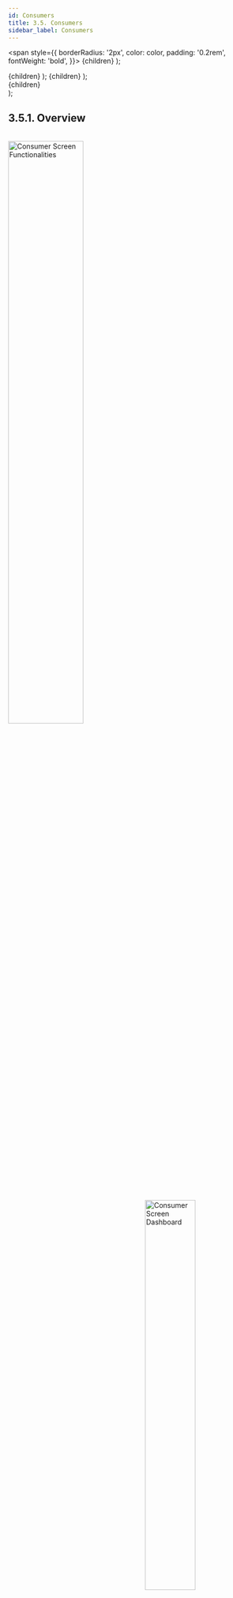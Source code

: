```yaml
---
id: Consumers
title: 3.5. Consumers
sidebar_label: Consumers
---
```


  <span
    style={{
      borderRadius: '2px',
      color: color,
      padding: '0.2rem',
      fontWeight: 'bold',
    }}>
    {children}
  </span>
);

  <th
    style={{
      backgroundColor: color,
      borderRight: '0.5rem solid white',
      height: '1.5rem',
      width: '2rem',
    }}>
    {children}
  </th>
);

  <td
    style={{
      backgroundColor: color,
      borderRight: '0.5rem solid white',
      height: '100px',
    }}>
    {children}
  </td>
);

  <div
    style={{ 
         display: 'table',
    }}>
    {children}
  </div>
);

## 3.5.1. Overview

<br clear="right"/>
<img align="left" src={useBaseUrl("img/scrnshts/3.5.1_1_ConsuKeyFunc.svg")} alt="Consumer Screen Functionalities" width="55%"/>
<img align="right" src={useBaseUrl("img/scrnshts/3.5.1_2_ConsScreenShot.png")} alt="Consumer Screen Dashboard" width="45%"/>

<br clear="both"/>
 

## 3.5.2. Account Details
**Functionality**
* The Account Detail page contains complete information on a customer’s profile, their package, and payment history.

**Key Users**
<table>
  <tr>
    <th>Designation</th>
    <th>Main Purpose</th>
    <th>Example Use Case</th>
  </tr>
  <tr>
    <td>Operator</td>
    <td>Validating the activeness of a customer</td>
    <td>Prioritising which customers (or ex-customers) the sales team should approach for settling arrears</td>
  </tr>
  <tr>
    <td>Technician</td>
    <td>Reviewing meter reading data for a specific consumer</td>
    <td>Reviewing the meter reading data to check for overload on electrical apparatus</td>
  </tr>
  <tr>
    <td>CSA</td>
    <td>View the expected revenue and outstanding from each customer at the plant</td>
    <td>Prioritising which customers (or ex-customers) the sales team should approach for settling arrears</td>
  </tr>
  <tr>
    <td>Cluster In-charge</td>
    <td>Summary of collections in a specified time interval</td>
    <td>Comparing different plants’ collection performance for the current month</td>
  </tr>
  <tr>
    <td>State In-charge</td>
    <td>View customers with high outstanding accounts</td>
    <td>Confirming a customer’s balance when collecting payment, and resolving confusion about when past bills were paid.</td>
  </tr>
</table>

* Information is organised into several tabs, detailed below.

	> **A Note on Navigating to this Page**
	> 
	> This page is central to on-ground operations, and is frequently used by sales agents in managing the relationship with individual customers. 
	> However, there is no icon for this module on the Home Screen. Instead, field agents will be able to reach this page from:
	> * The cash register of a particular plant (Section 3.4.4)
	> * The customer list (Section 3.5.4)
	> * The customer status list (Section 3.5.5)

**Page Details**

The Account Detail page is organised into several tabs, which summarise particular information about a given customer:

<table>
    <tr>
        <Tabheader color="#A9CCE3 ">Profile</Tabheader>
        <Tabheader color="#A9CCE3">Transaction</Tabheader>
        <Tabheader color="#A9CCE3">Cash Ledger</Tabheader>
        <Tabheader color="#A9CCE3">Security and Deposit Ledger</Tabheader>
        <Tabheader color="#A9CCE3">Meter Reading</Tabheader>
        <Tabheader color="#A9CCE3">Service</Tabheader>
    </tr>
    <tr>
        <Tabcell color="#AED6F1">detailed account information</Tabcell>
        <Tabcell color="#AED6F1">chronological list of individual payments</Tabcell>
        <Tabcell color="#AED6F1">running record of bills, payments, and balance</Tabcell>
        <Tabcell color="#AED6F1">running record of security charges and payments</Tabcell>
        <Tabcell color="#AED6F1">energy consumption data from meter reading</Tabcell>
        <Tabcell color="#AED6F1">service request history and completion information</Tabcell>
    </tr>
</table>

Switching between tabs can be done either using the top navigation bar, or simply swiping the screen horizontally.

![Consumer Screenshot](../assets/App_LeftRightNav.png)

Each of these tabs will be discussed in the following sections.

### 3.5.2.1. Profile tab
**Functionality**
* The Profile tab shows detailed information about the selected customer and their account
* Some information can be updated/edited by the user1

**Page Details**

<br clear="right"/>
<img align="left" src={useBaseUrl("img/scrnshts/3.5.2.1_1_ProfileTab.png")} alt="Profile Tab" width="45%"/>
<Clear>

1.  <u>Navigation Bar</u> indicates the current tab and allows switching between tabs

    ![Left Right Nav](/img/scrnshts/App_LeftRightNav.png)
 
2.  <u>Pencil Icon</u> for editing selected details
3.  <u>Master Information</u> gives basic information about the customer background and relationship with the company
4.  <u>Print Profile Detail</u> tapping will send the page to a connected printer
5.  <u>Mobile</u> shows the registered mobile number; tapping the phone icon starts a call
6.  <u>Outstanding</u> details, the aggregate payment due for all services
7.  <u>Package</u> details the customer’s electricity package, including fees, load limit, and unit rates
8.  <u>Schemes</u> contains information on any promotions in which the customer is participating, including EMI arrangements

</Clear>
<br clear="both"/>
<img src={useBaseUrl("img/scrnshts/3.5.2.1_2_ProfileTab.png")} alt="Profile Tab"/>


<!-- ![Profile Tab](./assets/3.27_ProfileTab.png) -->
Edits must be confirmed via an OTP from the customer.

### 3.5.2.2. Transaction tab
**Functionality**
* The Transaction page provides a historical account of each customer’s payments
* Updated in real time as payments are made and recorded

**Page Details**

<br clear="right"/>
<img align="left" src={useBaseUrl("img/scrnshts/3.5.2.2_TransactionTab.png")} alt="Transaction Tab" width="45%"/>
<Clear>

1.  <u>Print Icon</u> to print a receipt, or, if not printer is connected, take a shareable screenshot
2.  <u>List of Payments</u> in chronological order, along with other relevant data
3.  <u>Navigation Bar</u> used swipe right across different panels of the account details

    ![Left Right Nav](/img/scrnshts/App_LeftRightNav.png)

</Clear>
<br clear="both"/>

<!-- ![Transaction Tab](./assets/3.28_TransacTab.png) -->

### 3.5.2.3. Cash Ledger tab
**Functionality**
* Provides a running record of historical bills, payments, and outstanding dues for the selected customer.

**Page Details**

<br clear="right"/>
<img align="left" src={useBaseUrl("img/scrnshts/3.5.2.3_CashLedgeTab.png")} alt="Cash Ledger Tab" width="45%"/>

<Clear>

1.  <u>List of Transactions</u> including bills and payments/credits, along with the cumulative balance owed by the customer
2.  <u>Navigation Bar</u> indicates the current tab and allows switching between tabs

    ![Left Right Nav](/img/scrnshts/App_LeftRightNav.png)

</Clear>

<br clear="both"/>

<!-- ![Cash Ledger Tab](./assets/3.29_CashLedgerTab.png)  -->


### 3.5.2.4. Security Deposit Ledger tab
**Functionality**
* Provides a record of security deposits for the selected customer.

**Page Details**

<br clear="right"/>
<img align="left" src={useBaseUrl("img/scrnshts/3.5.2.4_SecurityDepositLedgerTab.png")} alt="Security Deposit Ledger tab" width="45%"/>
<Clear>

1.  <u>List of Transactions</u> including bills and payments/credits, along with the cumulative balance owed by the customer
2.  <u>Navigation Bar</u> indicates the current tab and allows switching between tabs

    ![Left Right Nav](/img/scrnshts/App_LeftRightNav.png)

</Clear>
<br clear="both"/>

<!-- ![Security Deposit Ledger tab](./assets/3.30_SecDepositLedTab.png) -->

### 3.5.2.5. Meter Reading Ledger tab
**Functionality**
* A chronological list of the customer’s energy meter readings.
* Only applies to metered customers.

**Page Details**

<br clear="right"/>
<img align="left" src={useBaseUrl("img/scrnshts/3.5.2.5_MeterReadingLedgerTab.png")} alt="Meter Reading Ledger tab" width="45%"/>
<Clear>

1.  <u>Meter Number Panel</u> is a drop-down list of meters associated with the customer
2.  <u>Daily Meter Readings</u> gives you important detail such as:

* Date of the reading
* Customer's electricity package
* Meter reading (kWh)
* Units consumed since the last reading (kWh)

3.  <u>Navigation Bar</u> indicates the current tab and allows switching between tabs

    ![Left Right Nav](/img/scrnshts/App_LeftRightNav.png)

</Clear>
<br clear="both"/>

<!-- ![Meter Reading Ledger tab](./assets/3.31_MeterReadLedTab.png) -->


### 3.5.2.6. Service tab
**Functionality**
* Provides a record of the service requests made by the customer, and the response by the field team.

**Page Details**

<br clear="right"/>
<img align="left" src={useBaseUrl("img/scrnshts/3.5.2.6_ServiceTab.png")} alt="Service tab" width="45%"/>
<Clear>

1.  <u>Service Issue</u> lists details about each service request made by the customer
2.  <u>Request Summary</u> shows the total number of requests, along with a break-down into pending and completed requests of each type. The average turnaround time is also recorded.
3.  <u>Search</u> allows the user to filter the list of requests by typing in specific information
4.  <u>Navigation Bar</u> indicates the current tab and allows switching between tabs

    ![Left Right Nav](/img/scrnshts/App_LeftRightNav.png)

</Clear>
<br clear="both"/>

<!-- ![Service tab](./assets/3.32_ServiceTab.png) -->


## 3.5.3. Receivable
**Functionality**
* The receivables section displays customer balances and allows agents to register payments.

**Navigation**

This page is also accessible from the Main Menu. More details can be found in Section 3.4.6.

## 3.5.4. Consumer List
**Functionality**
* The Consumer List displays the current number of active and inactive customers at each plant.
* After selecting a particular plant, the user is shown the list of customers, along with records of unpaid bills.

**Key Users**
<table>
  <tr>
    <th>Designation</th>
    <th>Main Purpose</th>
    <th>Example Use Case</th>
  </tr>
  <tr>
    <td>Technician</td>
    <td>Access to the list of active members on the plant</td>
    <td>To check the consumer ID of a particular consumer</td>
  </tr>
  <tr>
    <td>CSA</td>
    <td>Same as Technician</td>
    <td>To check the number of active customer</td>
  </tr>
  <tr>
    <td>Cluster In-charge</td>
    <td>Summary of total number of customers in the cluster</td>
    <td>To create a report on the customers served at a cluster in a given time frame</td>
  </tr>
  <tr>
    <td>State In-charge</td>
    <td>Summary of the total number of customers in the state</td>
    <td>To create a report on the customers served in a state in a given time frame</td>
  </tr>
</table>

**Page Details**

<br clear="right"/>
<img align="left" src={useBaseUrl("img/scrnshts/3.5.4_ConsumerList.png")} alt="Consumer List" width="45%"/>
<Clear>

1.  <u>List of Plants</u> showing the number of banned, active and total customers in every plant
2.  <u>Green Rows</u> show total amounts for each cluster of plants
3.  <u>Total Bar</u> shows the sum of each column 

**Tapping any plant will redirect you to the consumer list for that plant, as shown in the next screenshot**

</Clear>
<br clear="both"/>

<br clear="right"/>
<img align="left" src={useBaseUrl("img/scrnshts/3.5.4_2_ConsumerList.png")} alt="Consumer List" width="45%"/>
<Clear>

1.  <u>Individual Customer</u> shown in each tab along with important information such as:

* Customer ID
* Package number
* Active/banned status
* Outstanding amount

2.  <u>Search Icon</u> to filter out the customer list by typing in the name or customer ID
3.  <u>Adding Consumer</u> explained in Section 3.5.9

**Tapping a consumer allows the user to add a transaction, as explained in the next screenshot**

</Clear>
<br clear="both"/>
<br clear="right"/>
<img align="left" src={useBaseUrl("img/scrnshts/3.5.4_3_ConsumerList.png")} alt="Consumer List" width="45%"/>
<Clear>

Tapping on aconsumer allows the user to choose from three options:

* Profile — links to account detail which is explained in section 3.5.2
* Add Transaction — explained below
* Cancel —returns to the previous page

1.  <u>Customer Details</u> shown with important information
2.  <u>Outstanding Value</u> that displays the total amount of money owed and for which service it was charged
3.  <u>Adding Collection</u> to manually add any payments made by the customer, and for which service
4.  <u>Review Tab</u> to finalise the transaction

</Clear>
<br clear="both"/>

<!-- ![Consumer List](./assets/3.33_ConsumerList.png)

![Consumer List Details Part1](./assets/3.34_ConsumerListDet1.png)

![Consumer List Details Part2](./assets/3.35_ConsumerListDet2.png) -->


## 3.5.5. Consumer Status
**Functionality**
* The Consumer Status section tracks progress towards connecting customers to the distribution network.
* Division of installation status is made into 4 parts namely – At Pole, House wire, Service Wire and Review
* The section also displays the number of denied package requests per plant 
* This functionality is only available for HCLF users

**Key Users**
<table>
  <tr>
    <th>Designation</th>
    <th>Main Purpose</th>
    <th>Example Use Case</th>
  </tr>
  <tr>
    <td>CSA</td>
    <td>Assessing the installation status of the meters for all the customers</td>
    <td>Reporting the number of pending meter reading reviews at the end of the month</td>
  </tr>
  <tr>
    <td>Cluster In-charge</td>
    <td>Same as CSA</td>
    <td>Reviewing the status of hardware installation for customers within the cluster</td>
  </tr>
  <tr>
    <td>State In-charge</td>
    <td>Same as CSA</td>
    <td>Launching an audit drive at a plant to improve customer service quality</td>
  </tr>
</table>

**Page Details**

<br clear="both"/>
<br clear="right"/>
<img align="left" src={useBaseUrl("img/scrnshts/3.5.5_1_ConsumerStatus.png")} alt="Consumer Status Summary" width="45%"/>
<Clear>

1.  <u>Filter Bar</u> gives options for displaying results either cluster-wise or NTP-wise
2.  <u>List of Plants</u> with number of customers at each stage of connection
3.  <u>Total Bar</u> aggregates over plants
4.  <u>Information Icon</u> redirects to the Customer Status Trend page, explained in the next screenshot

</Clear>
<br clear="both"/>

<br clear="both"/>
<br clear="right"/>
<img align="left" src={useBaseUrl("img/scrnshts/3.5.5_2_ConsumerStatus.png")} alt="Consumer Status Trend" width="45%"/>
<Clear>

**Tapping on the information icon redirects to the Customer Status Trend page**

1.  <u>Filter Bar</u> modifies result display according to:

* Cluster/NTP wise
* Month and Year
* Acquired/Active

2.  <u>List of Plants</u> with the number of new active customers over four months
3.  <u>Total Bar</u> aggregates over plants

</Clear>
<br clear="both"/>

<!-- ![Consumer Status Summary](./assets/3.36_ConsumerStatus.png)

![Consumer Status Trend](./assets/3.37_ConsumerStatTrend.png) -->


## 3.5.6. Consumer Activity
**Functionality**
* Provides an interface for deactivating and reactivating customer electricity connections.
* Changes undergo a chain of approval before they are accepted.
* Activity changes are summarised for each plant. 

**Key Users**
<table>
  <tr>
    <th>Designation</th>
    <th>Main Purpose</th>
    <th>Example Use Case</th>
  </tr>
  <tr>
    <td>Technician</td>
    <td>To execute requested changes to customer status</td>
    <td>Reviewing which customers need to be de-/re-activated, and making the necessary changes to their connection</td>
  </tr>
  <tr>
    <td>CSA</td>
    <td>Same as Technician</td>
    <td>Same as Technician</td>
  </tr>
  <tr>
    <td>Cluster In-charge</td>
    <td>To register a change to customer status and assign to field personnel</td>
    <td>Using the app to check with a field agent whether they are available for executing the change</td>
  </tr>
  <tr>
    <td>State In-charge</td>
    <td>Approve customer status requests at plants in the state</td>
    <td>Checking how many status change requests are pending and at which plants</td>
  </tr>
</table>

**Page Details**
The Consumer Activity page is organised into several tabs, which follow the process of the account status change.

| Request| In Process| Review| Completed|
|---|---|---|---|
|Register a customer for de-/re-activation|List of customers whose connection requires attention|Confirming the action has been completed| Historical list of all customer de-/re-activation details|

### 3.5.6.1. Request tab

<br clear="right"/>
<img align="left" src={useBaseUrl("img/scrnshts/3.5.6.1_1_RequestTab.png")} alt="Request tab" width="45%"/>
<Clear>

1.  <u>Information Icon</u> redirects to a plant-by-plant break-down of the number of customer de-activations and re-activations, as shown in a subsequent screenshot
2.  <u>Add Activity Icon</u> used to register a customer status change, as explained in the next screenshot
3.  <u>Request Tab</u> gives us more information on the requested customer request, this can be either rejected or approved
4.  <u>Navigation Bar</u> used to navigate between various sections of the section

    ![Left Right Nav](/img/scrnshts/App_LeftRightNav.png)

</Clear>
<br clear="both"/>
<br clear="right"/>
<img align="left" src={useBaseUrl("img/scrnshts/3.5.6.1_2_RequestTab.png")} alt="Request tab" width="45%"/>
<Clear>

1.  <u>Select Plant</u> dropdown list
2.  <u>Activity Type</u> dropdown list
3.  <u>Consumer Number</u> dropdown list of all eligible / relevant customers 
    Additional comments can be added at this point
4.  <u>Submit Button</u> completes the information submission

</Clear>
<br clear="both"/>
<br clear="right"/>
<img align="left" src={useBaseUrl("img/scrnshts/3.5.6.1_3_RequestTab.png")} alt="Request tab" width="45%"/>
<Clear>

1.  <u>Filter Bar</u> used to select a date range
2.  <u>List_of plants</u> showing the number of banned and reactivated customers in the selected time interval
3.  <u>Total Bar</u> sums the values for all plants

</Clear>
<br clear="both"/>

<!-- ![Consumer Activity](./assets/3.38_ConsumerActivity.png)

![Consumer Activity](./assets/3.39_ConsumerActSum.png) -->

### 3.5.6.2. In Process tab

<br clear="right"/>
<img align="left" src={useBaseUrl("img/scrnshts/3.5.6.2_InProcessTab.png")} alt="In Process tab" width="45%"/>
<Clear>

1.  <u>Information Icon</u> redirects to a plant-by-plant break-down of the number of customer de-activations and re-activations
2.  <u>Request Tab</u> gives us more information on the in process customer request, including who registered the request and who is tasked with dealing with it

    The request can be either rejected, re- assigned to a different agent or executed (processed)

</Clear>
<br clear="both"/>

<!-- ![In Process tab](./assets/3.40_InProcessTab.png) -->

### 3.5.6.3. Review tab

<br clear="right"/>
<img align="left" src={useBaseUrl("img/scrnshts/3.5.6.3_ReviewTab.png")} alt="Review tab" width="45%"/>
<Clear>

1.  <u>Information Icon</u> redirects to a plant-by-plant break-down of the number of customer de-activations and re-activations
2.  <u>Request Tab</u> gives us more information on the completed customer request being reviewed, this can be either rejected or marked completed (processed)

</Clear>
<br clear="both"/>

<!-- ![Review tab](./assets/3.41_ReviewTab.png) -->

### 3.5.6.4. Completed tab

<br clear="right"/>
<img align="left" src={useBaseUrl("img/scrnshts/3.5.6.4_CompletedTab.png")} alt="Completed tab" width="45%"/>
<Clear>

1.  <u>Information Icon</u> redirects to a plant-by-plant break-down of the number of customer de-activations and re-activations
2.  <u>Request Details</u> includes information on historical customer requests in the time period in question, including the personnel responsible

</Clear>
<br clear="both"/>

<!-- ![Completed tab](./assets/3.42_CompletedTab.png) -->


## 3.5.7. Consumer Service
**Functionality**
* View existing customer service requests—both technical and non-technical--at different stages of completion
* Add new service requests
* Assign outstanding requests to field personnel for follow-up
* Close requests which have been resolved

**Key Users**
<table>
  <tr>
    <th>Designation</th>
    <th>Main Purpose</th>
    <th>Example Use Case</th>
  </tr>
  <tr>
    <td>Technician</td>
    <td>To review service requests assigned to them</td>
    <td>Prioritising pending requests, depending on when they were registered and the nature of the work</td>
  </tr>
  <tr>
    <td>CSA</td>
    <td>Same as Technician</td>
    <td>Phoning customers to understand what issue is being faced, and marking a request as complete when it has been resolved</td>
  </tr>
  <tr>
    <td>Cluster In-charge</td>
    <td>To view all requests from customers in the cluster</td>
    <td>Reviewing pending requests and assigning them to personnel for follow-up</td>
  </tr>
  <tr>
    <td>State In-charge</td>
    <td>To gain an overview of service request statistics in the state</td>
    <td>Tracking targets on personnel response time and customer satisfaction</td>
  </tr>
</table>

**Page Details**

| Report| Request| Completed|
|---|---|---|
|Overview statistics on completed and pending service requests| Detailed list of pending requests and personnel assignments| Record of all completed requests|

### 3.5.7.1. Report tab

<br clear="right"/>
<img align="left" src={useBaseUrl("img/scrnshts/3.5.7.1_1_ReportTab.png")} alt="Report tab" width="45%"/>
<Clear>

1.  <u>Navigation Bar</u> indicates current tabs; user can switch tabs by tapping or swiping horizontally

    ![Left Right Nav](/img/scrnshts/App_LeftRightNav.png)

2.  <u>Filter Bar</u> for selecting particular plants and changing the time interval
3.  <u>Pie Chart</u> summarises service request numbers:

* <Highlight color="#0000FF">Blue</Highlight> — Pending Requests
* <Highlight color="#008000">Green</Highlight> —Completed Requests

4.  <u>Total Service Request</u> is the number of requests registered in the selected time-frame
5.  <u>Average Completion Time</u> between the customer registering a request and marking it complete
6.  <u>Rating</u> of customer satisfaction
7.  <u>Add Service Requests</u> icon to register a new request; explained in the next screenshot

</Clear>
<br clear="both"/>
<br clear="right"/>
<img align="left" src={useBaseUrl("img/scrnshts/3.5.7.1_2_ReportTab.png")} alt="Report tab" width="45%"/>
<Clear>

**Tapping the add service request Icon leads to the new service request page**

1.  <u>Add Service Information</u> to input details of the new service request, including

* Plant name (dropdown list)
* Consumer name
* Type of issue
* Other comments

2.  <u>Submit Icon</u> tapped when all information is complete

</Clear>
<br clear="both"/>

<!-- ![Report tab](./assets/3.43_ReportTab1.png)

![Report tab](./assets/3.44_ReportTab2.png) -->

### 3.5.7.2. Request tab

<br clear="right"/>
<img align="left" src={useBaseUrl("img/scrnshts/3.5.7.2_RequestTab.png")} alt="Request tab" width="45%"/>
<Clear>

1.  <u>Navigation Bar</u> (same as previous tab)
2.  <u>Filter Bar</u> (same as previous tab)
3.  <u>Service Request List</u> where pending requests are shown chronologically, along with current personnel assignment.
    
    <u>Complete/Re-assign</u> Users may manually close the request or assign it to a different agent

    Tap an agent’s name to call them

4.  <u>Add Service Request</u> (same as previous tab)

</Clear>
<br clear="both"/>

<!-- ![Request tab](./assets/3.45_RequestTab.png)  -->

### 3.5.7.3. Completed tab

<br clear="right"/>
<img align="left" src={useBaseUrl("img/scrnshts/3.5.7.3_CompletedTab.png")} alt="Request tab" width="45%"/>
<Clear>

1.  <u>Navigation Bar</u> (same as previous tab)
2.  <u>Filter Bar</u> (same as previous tab)
3.  <u>Completed Service Requests</u> shown chronologically, with specific details including the turnaround time along with the names of each agent handling the request
4.  <u>Add Service Request</u> (same as previous tab)
5.  <u>Search Icon</u> to filter the list according to customer name, field agent name, or any other relevant parameter

</Clear>
<br clear="both"/>

<!-- ![Completed tab](./assets/3.46_CompletedTab.png) -->

## 3.5.8. Temporary Disconnect
**Functionality**
* Allows a user to remotely disconnect the supply of particular customers
* This functionality is only available for TaraUrja users

**Key Users**
<table>
  <tr>
    <th>Designation</th>
    <th>Main Purpose</th>
    <th>Example Use Case</th>
  </tr>
  <tr>
    <td>Technician</td>
    <td>Disconnecting specific customers at a plant</td>
    <td>Disconnecting high-load customers when a demand surge causes the plant to trip, until system stability is restored</td>
  </tr>
  <tr>
    <td>Cluster In-charge</td>
    <td>Disconnecting all customers at a plant</td>
    <td>Disconnecting all customers for safety during network maintenance</td>
  </tr>
</table>

**Page Details**

<br clear="right"/>
<img align="left" src={useBaseUrl("img/scrnshts/3.5.8_TemporaryDisconnect.png")} alt="Temporary Disconnect" width="45%"/>
<Clear>

1.  <u>Plant Dropdown</u> to show customers of a particular plant
2.  <u>Plant Master Switch</u> used to temporarily disconnect all customers of the plant
3.  <u>Individual Customer Switch</u> displaying the customer name, customer ID, package, and meter number, along with the master power switch
4.  <u>Search</u> for specific customers by typing in their name, customer ID, package ID, or meter number

</Clear>
<br clear="both"/>

<!-- ![Temporary Disconnect](./assets/3.47_TemporaryDisconnect.png) -->


## 3.5.9. Add Consumer
**Functionality**
* Create a new customer account in the MCOMS system

**Key Users**
<table>
  <tr>
    <th>Designation</th>
    <th>Main Purpose</th>
    <th>Example Use Case</th>
  </tr>
  <tr>
    <td>Technician</td>
    <td>To add a consumer into the company database</td>
    <td>Manual addition of a customer who cannot request an account through the customer smartphone app</td>
  </tr>
  <tr>
    <td>CSA</td>
    <td>Same as Technician</td>
    <td>Same as Technician</td>
  </tr>
  <tr>
    <td>Cluster In-charge</td>
    <td>Same as Technician</td>
    <td>Same as Technician</td>
  </tr>
  <tr>
    <td>State In-charge</td>
    <td>Same as Technician</td>
    <td>Same as Technician</td>
  </tr>
</table>

**Page Details**

<br clear="right"/>
<img align="left" src={useBaseUrl("img/scrnshts/3.5.9_1_AddConsumer.png")} alt="Add Consumer" width="45%"/>
<Clear>

![App Data Entry](/img/scrnshts/App_DataEntry.png)

1.  <u>Customer Information</u> required is specified line by line

</Clear>
<br clear="both"/>
<br clear="right"/>
<img align="left" src={useBaseUrl("img/scrnshts/3.5.9_2_AddConsumer.png")} alt="Add Consumer" width="45%"/>
<Clear>

2.  <u>Customer Information</u> continues, and includes which package they have selected
3.  <u>Next Button</u> completes the data submission

</Clear>
<br clear="both"/>

<!-- ![Add Consumer](./assets/3.48_AddConsumer.png) -->

## 3.5.10. Add Instant Consumer
**Functionality**
* Quickly create a new customer account in the MCOMS system, with only critical information recorded
* This functionality is only available for TaraUrja users

**Key Users**
<table>
  <tr>
    <th>Designation</th>
    <th>Main Purpose</th>
    <th>Example Use Case</th>
  </tr>
  <tr>
    <td>CSA</td>
    <td>To quickly add a new customer into the company database</td>
    <td>During a recruitment drive in a public place, many prospective customers may need registration in a short period of time</td>
  </tr>
  <tr>
    <td>Cluster In-charge</td>
    <td>Same as CSA</td>
    <td>Same as CSA</td>
  </tr>
  <tr>
    <td>State In-charge</td>
    <td>Same as CSA</td>
    <td>Same as CSA</td>
  </tr>
</table>

**Page Details**

<br clear="right"/>
<img align="left" src={useBaseUrl("img/scrnshts/3.5.10_AddInstantConsumer.png")} alt="Add Instant Consumer" width="45%"/>
<Clear>


![Data Entry](/img/scrnshts/App_DataEntry.png)

1.  <u>Customer Information</u> to be added includes only the most critical data
2.  <u>Confirm</u> tapped once data has been reviewed for accuracy
3.  <u>Submit</u> tapped to complete the process

</Clear>
<br clear="both"/>

<!-- ![Add Instant Consumer](./assets/3.49_AddInstantConsumer.png) -->

## 3.5.11. Catchment Survey
**Functionality**
* The Catchment Survey Section showcases an overview of all the customers and potential customers present at a plant
* The ‘catchment’ created intends to assist in reviewing customer behaviour over a period of time
* It also gives a detailed list on the penetration made into the potential customer base

**Key Users**
<table>
  <tr>
    <th>Designation</th>
    <th>Main Purpose</th>
    <th>Example Use Case</th>
  </tr>
  <tr>
    <td>Operator</td>
    <td>To record survey responses of energy consumers</td>
    <td>Interviewing a local who comes to the plant to enquire about getting a connection</td>
  </tr>
  <tr>
    <td>Technician</td>
    <td>Same as Operator</td>
    <td>Updating an existing customer’s profile and contact information</td>
  </tr>
  <tr>
    <td>CSA</td>
    <td>Same as Operator</td>
    <td>Interviewing locals in the catchment area to understand energy needs and use patterns</td>
  </tr>
  <tr>
    <td>Cluster In-charge</td>
    <td>Same as Operator</td>
    <td>Reviewing the number of active, inactive, and prospective customers in the cluster</td>
  </tr>
</table>

**Page Details**

<br clear="right"/>
<img align="left" src={useBaseUrl("img/scrnshts/3.5.11_1_CatchmentSurvey.png")} alt="Catchment Survey" width="45%"/>
<Clear>

1.  <u>Filter Section</u> to show customer data Cluster Wise or NTP wise
2.  <u>List of Plants</u> shows the segregation between the status under’ which customers have been grouped, plant wise
3.  <u>Total Bar</u> aggregates the columnar data in the tabular column

**Tapping on a particular plant will redirect the user to its consumer list page**

</Clear>
<br clear="both"/>
<br clear="right"/>
<img align="left" src={useBaseUrl("img/scrnshts/3.5.11_2_CatchmentSurvey.png")} alt="Catchment Survey" width="45%"/>
<Clear>

1.  <u>Filter Bar</u> used to narrow down the results
2.  <u>List of Consumers</u> showing their activity status, and whether their profile has been updated / survey administered

    The green tick validates the completion

3.  <u>Update Profile</u> option will allow the user to update the profile of any consumer (both active customers and others)
4.  <u>Tapping</u> a consumer will allow the user to:
    * Update Profile
    * Complete Survey

**Tapping any of these options will redirect you to either the update profile page or he survey page, both of which have been explained in the following screenshots**

</Clear>
<br clear="both"/>
<br clear="right"/>
<img align="left" src={useBaseUrl("img/scrnshts/3.5.11_3_CatchmentSurvey.png")} alt="Catchment Survey" width="45%"/>
<Clear>

**Update Profile**

1.  <u>Consumer Profile</u> Information to be filled by the field agent

</Clear>
<br clear="both"/>
<br clear="right"/>
<img align="left" src={useBaseUrl("img/scrnshts/3.5.11_4_CatchmentSurvey.png")} alt="Catchment Survey" width="45%"/>
<Clear>

2.  <u>Submit</u> tapped to complete the update

</Clear>
<br clear="both"/>
<br clear="right"/>
<img align="left" src={useBaseUrl("img/scrnshts/3.5.11_5_CatchmentSurvey.png")} alt="Catchment Survey" width="45%"/>
<Clear>

The Survey page allows the user to record information about an existing/prospective customer's energy usage needs

1.  <u>Survey Information</u> to be filled by the agent

</Clear>
<br clear="both"/>
<br clear="right"/>
<img align="left" src={useBaseUrl("img/scrnshts/3.5.11_6_CatchmentSurvey.png")} alt="Catchment Survey" width="45%"/>
<Clear>

2.   <u>Submit</u> tapped to complete the survey

</Clear>
<br clear="both"/>

<!-- ![Catchment Survey](./assets/3.50_CatchmentSummary.png)

![Catchment Survey](./assets/3.51_ConsumerList.png)

![Catchment Survey](./assets/3.52_CatchmentSurvey2.png)

![Catchment Survey](./assets/3.53_CatchmentSurvey3.png) -->

## 3.5.12. Theft Complaint
**Functionality**
* Used to register possible pilferage from the mini-grid, for follow-up investigation
* This functionality is only available for HCLF users

**Key Users**
<table>
  <tr>
    <th>Designation</th>
    <th>Main Purpose</th>
    <th>Example Use Case</th>
  </tr>
  <tr>
    <td>Operator</td>
    <td>To register a possible theft for follow-up</td>
    <td>Registering a complaint from a customer who visits the plant</td>
  </tr>
  <tr>
    <td>Technician</td>
    <td>To view pending theft complaints</td>
    <td>Checking the distribution network cables as directed by the Cluster In-charge</td>
  </tr>
  <tr>
    <td>CSA</td>
    <td>Same as Operator</td>
    <td>Registering a complained after noticing new unsanctioned cables</td>
  </tr>
  <tr>
    <td>Cluster In-charge</td>
    <td>To review logged theft complaints and assign them to field agents for investigation</td>
    <td>Reviewing the total number of theft complaints within a given time frame</td>
  </tr>
</table>


**Page Details**

<table>
    <tr>
        <th>Pending</th>
        <th>In Process</th>
        <th>Completed</th>
    </tr>
    <tr>
         <td>The theft reports that are reported</td>
         <td>Theft reports that are currently being investigated</td>
         <td>Theft reports that have been appropriately dealt with</td>
    </tr>
</table>


### 3.5.12.1. Pending tab

<br clear="right"/>
<img align="left" src={useBaseUrl("img/scrnshts/3.5.12.1_1_PendingTab.png")} alt="Pending tab" width="45%"/>
<Clear>

1.  <u>Information Icon</u>tapped for plant-wise overview of complaints, as explained in the next screenshot
2.  <u>Navigation Bar</u> indicates the current tab and allows switching between tabs

    ![Left Right Nav](/img/scrnshts/App_LeftRightNav.png)

3.  <u>Filter Bar</u> allows the user to restrict attention to a specific plant and time frame
4.  <u>Complaint Tab</u> contains relevant information regarding the theft complaint lodged by a user
5.  <u>Add Complaint Button</u> redirects the user to the New Theft Report page, detailed below

</Clear>
<br clear="both"/>
<br clear="right"/>
<img align="left" src={useBaseUrl("img/scrnshts/3.5.12.1_2_PendingTab.png")} alt="Pending tab" width="45%"/>
<Clear>

**Theft Complaint Summary**

1.  <u>Filter Bar</u> allows the user to produce results between a given period of time at a plant
2.  <u>Tabular Information</u> on the theft complaints at various plants is shown
3.  <u>Total Bar</u> gives the user a representation of the aggregated columnar data

</Clear>
<br clear="both"/>
<br clear="right"/>
<img align="left" src={useBaseUrl("img/scrnshts/3.5.12.1_3_PendingTab.png")} alt="Pending tab" width="45%"/>
<Clear>

![Data Entry](/img/scrnshts/App_DataEntry.png)

**New Theft Report**

1.  <u>Plant Selection</u> must be made before filling in the form
2.  <u>Complaint Information</u> itemised line by line, including possibility of adding a photograph
3.  <u>Submit</u> completes the registration process

</Clear>
<br clear="both"/>


<!-- ![Pending tab](./assets/3.54_TheftComplaint.png)

![Pending tab](./assets/3.55_TheftComplaintSumm.png)

![Pending tab](./assets/3.56_NewTheftRequest.png) -->

### 3.5.12.2. In Process tab

<br clear="right"/>
<img align="left" src={useBaseUrl("img/scrnshts/3.5.12.2_InProcessTab.png")} alt="In Process tab" width="45%"/>
<Clear>

1.  <u>Information Icon</u> tapped for plant-wise overview of complaints
2.  <u>Complaint Tab</u> gives the user relevant information on a complaint request that is currently being investigated. It can either by rejected or completed

</Clear>
<br clear="both"/>

<!-- ![In Process tab](./assets/3.57_TheftComplain1.png) -->


### 3.5.12.3. Completed tab

<br clear="right"/>
<img align="left" src={useBaseUrl("img/scrnshts/3.5.12.3_CompletedTab.png")} alt="Completed tab" width="45%"/>
<Clear>

1.  <u>Information Icon</u> tapped for plant-wise overview of complaints
2.  <u>Complaint Tab</u> gives the user relevant information on a complaint request that has been completed.

</Clear>
<br clear="both"/>

<!-- ![Completed tab](./assets/3.58_TheftComplain2.png)  -->

## 3.5.13. Coupon Discount
**Functionality**
* Allows plant personnel to generate coupons for customers
* Tracks the number of redeemed coupons

**Key Users**
<table>
  <tr>
    <th>Designation</th>
    <th>Main Purpose</th>
    <th>Example Use Case</th>
  </tr>
  <tr>
    <td>Operator</td>
    <td>To generate coupon codes on behalf of customers</td>
    <td>Assisting a customer who doesn’t have a smartphone to avail a company promotion</td>
  </tr>
  <tr>
    <td>Technician</td>
    <td>Same as Operator</td>
    <td>Same as Operator</td>
  </tr>
  <tr>
    <td>CSA</td>
    <td>Same as Operator</td>
    <td>Same as Operator</td>
  </tr>
  <tr>
    <td>Cluster In-charge</td>
    <td>To track the customers whose coupons are going to expire</td>
    <td>Following up with customers who have generated coupons but not redeemed them</td>
  </tr>
  <tr>
    <td>State In-charge</td>
    <td>To monitor the results of coupon schemes at different plants</td>
    <td>Calculating the proportion of eligible customers who participated in the initiative</td>
  </tr>
</table>


**Page Details**

<br clear="right"/>
<img align="left" src={useBaseUrl("img/scrnshts/3.5.13_1_CoupounDiscount.png")} alt="Coupon Summary" width="45%"/>
<Clear>

1.  <u>Filter Bar</u> narrows to a given time period
2.  <u>List of Plants</u> showing the number of coupons generated and redeemed at each plant
3.  <u>Total Bar</u> aggregates over all plants

    **Tapping on any plant will redirect the user to a list of customers at that plant, as explained in the next screenshot**

</Clear>
<br clear="both"/>
<br clear="right"/>
<img align="left" src={useBaseUrl("img/scrnshts/3.5.13_2_CoupounDiscount.png")} alt="Coupon Discount" width="45%"/>
<Clear>

1.   <u>Search Icon</u> can be used to find a specific customer
2.   <u>Filter Bar</u> allows narrowing the results to a given time period and plant
3.  <u>Generate Coupon Code</u> allows an agent to enable the customer to generate a coupon code that could be redeemed

    The particular customer can be contacted by tapping on the phone icon present in every tab

</Clear>
<br clear="both"/>

<!-- ![Coupon Summary](./assets/3.59_CouponSummary.png)

![Coupon Discount](./assets/3.60_CouponDiscount.png)  -->


